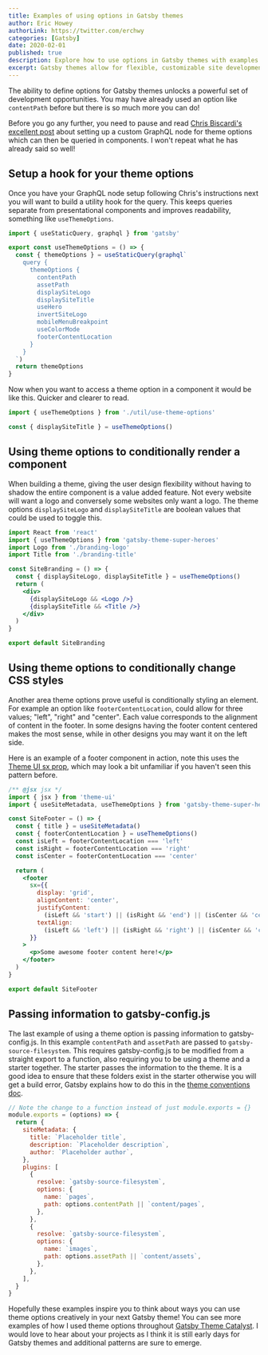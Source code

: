 ```yaml
---
title: Examples of using options in Gatsby themes
author: Eric Howey
authorLink: https://twitter.com/erchwy
categories: [Gatsby]
date: 2020-02-01
published: true
description: Explore how to use options in Gatsby themes with examples. Learn how to create themes that allow customization and how to pass options to theme components.
excerpt: Gatsby themes allow for flexible, customizable site development. In this article, we'll dive into options in Gatsby themes and explore how to use them to create flexible, configurable themes. We'll also provide several examples of using options in Gatsby themes and show you how to pass options to theme components.
---
```


The ability to define options for Gatsby themes unlocks a powerful set of development opportunities. You may have already used an option like `contentPath` before but there is so much more you can do!

Before you go any further, you need to pause and read [Chris Biscardi's excellent post](https://www.christopherbiscardi.com/post/applying-theme-options-using-custom-configuration-nodes/) about setting up a custom GraphQL node for theme options which can then be queried in components. I won't repeat what he has already said so well!

## Setup a hook for your theme options

Once you have your GraphQL node setup following Chris's instructions next you will want to build a utility hook for the query. This keeps queries separate from presentational components and improves readability, something like `useThemeOptions`.

```jsx
import { useStaticQuery, graphql } from 'gatsby'

export const useThemeOptions = () => {
  const { themeOptions } = useStaticQuery(graphql`
    query {
      themeOptions {
        contentPath
        assetPath
        displaySiteLogo
        displaySiteTitle
        useHero
        invertSiteLogo
        mobileMenuBreakpoint
        useColorMode
        footerContentLocation
      }
    }
  `)
  return themeOptions
}
```

Now when you want to access a theme option in a component it would be like this. Quicker and clearer to read.

```jsx
import { useThemeOptions } from './util/use-theme-options'

const { displaySiteTitle } = useThemeOptions()
```

## Using theme options to conditionally render a component

When building a theme, giving the user design flexibility without having to shadow the entire component is a value added feature. Not every website will want a logo and conversely some websites only want a logo. The theme options `displaySiteLogo` and `displaySiteTitle` are boolean values that could be used to toggle this.

```jsx
import React from 'react'
import { useThemeOptions } from 'gatsby-theme-super-heroes'
import Logo from './branding-logo'
import Title from './branding-title'

const SiteBranding = () => {
  const { displaySiteLogo, displaySiteTitle } = useThemeOptions()
  return (
    <div>
      {displaySiteLogo && <Logo />}
      {displaySiteTitle && <Title />}
    </div>
  )
}

export default SiteBranding
```

## Using theme options to conditionally change CSS styles

Another area theme options prove useful is conditionally styling an element. For example an option like `footerContentLocation`, could allow for three values; "left", "right" and "center". Each value corresponds to the alignment of content in the footer. In some designs having the footer content centered makes the most sense, while in other designs you may want it on the left side.

Here is an example of a footer component in action, note this uses the [Theme UI sx prop](https://theme-ui.com/sx-prop), which may look a bit unfamiliar if you haven't seen this pattern before.

```jsx
/** @jsx jsx */
import { jsx } from 'theme-ui'
import { useSiteMetadata, useThemeOptions } from 'gatsby-theme-super-heroes'

const SiteFooter = () => {
  const { title } = useSiteMetadata()
  const { footerContentLocation } = useThemeOptions()
  const isLeft = footerContentLocation === 'left'
  const isRight = footerContentLocation === 'right'
  const isCenter = footerContentLocation === 'center'

  return (
    <footer
      sx={{
        display: 'grid',
        alignContent: 'center',
        justifyContent:
          (isLeft && 'start') || (isRight && 'end') || (isCenter && 'center'),
        textAlign:
          (isLeft && 'left') || (isRight && 'right') || (isCenter && 'center'),
      }}
    >
      <p>Some awesome footer content here!</p>
    </footer>
  )
}

export default SiteFooter
```

## Passing information to gatsby-config.js

The last example of using a theme option is passing information to gatsby-config.js. In this example `contentPath` and `assetPath` are passed to `gatsby-source-filesystem`. This requires gatsby-config.js to be modified from a straight export to a function, also requiring you to be using a theme and a starter together. The starter passes the information to the theme. It is a good idea to ensure that these folders exist in the starter otherwise you will get a build error, Gatsby explains how to do this in the [theme conventions doc](https://www.gatsbyjs.org/docs/themes/conventions/#initializing-requisky-directories).

```js
// Note the change to a function instead of just module.exports = {}
module.exports = (options) => {
  return {
    siteMetadata: {
      title: `Placeholder title`,
      description: `Placeholder description`,
      author: `Placeholder author`,
    },
    plugins: [
      {
        resolve: `gatsby-source-filesystem`,
        options: {
          name: `pages`,
          path: options.contentPath || `content/pages`,
        },
      },
      {
        resolve: `gatsby-source-filesystem`,
        options: {
          name: `images`,
          path: options.assetPath || `content/assets`,
        },
      },
    ],
  }
}
```

Hopefully these examples inspire you to think about ways you can use theme options creatively in your next Gatsby theme! You can see more examples of how I used theme options throughout [Gatsby Theme Catalyst](https://github.com/ehowey/gatsby-theme-catalyst). I would love to hear about your projects as I think it is still early days for Gatsby themes and additional patterns are sure to emerge.
